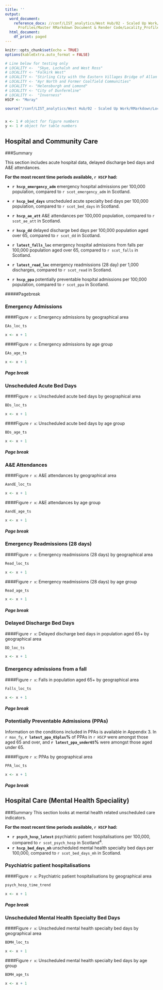 ```yaml
---
title: ''
output:
  word_document:
    reference_docx: //conf/LIST_analytics/West Hub/02 - Scaled Up Work/RMarkdown/Locality
      Profiles/Master RMarkdown Document & Render Code/Locality_Profiles_Report_Template.docx
  html_document:
    df_print: paged
---
```



```r
knitr::opts_chunk$set(echo = TRUE)
options(kableExtra.auto_format = FALSE)

# Line below for testing only
# LOCALITY <-  "Skye, Lochalsh and West Ross"
# LOCALITY <- "Falkirk West"
# LOCALITY <- "Stirling City with the Eastern Villages Bridge of Allan and Dunblane"
# LOCALITY <- "Ayr North and Former Coalfield Communities"
# LOCALITY <- "Helensburgh and Lomond"
# LOCALITY <- "City of Dunfermline"
# LOCALITY <-  "Inverness"
HSCP <- "Moray"

source("/conf/LIST_analytics/West Hub/02 - Scaled Up Work/RMarkdown/Locality Profiles/Unscheduled Care/Scripts/HSCP level/2. Unscheduled Care outputs.R")


x <- 1 # object for figure numbers
y <- 1 # object for table numbers
```


## Hospital and Community Care

###Summary

This section includes acute hospital data, delayed discharge bed days and A&E attendances.

**For the most recent time periods available, `r HSCP` had:**

 - **`r hscp_emergency_adm`** emergency hospital admissions per 100,000 population, compared to `r scot_emergency_adm` in Scotland. 
 
 - **`r hscp_bed_days`** unscheduled acute specialty bed days per 100,000 population, compared to `r scot_bed_days` in Scotland.  
 
 - **`r hscp_ae_att`** A&E attendances per 100,000 population, compared to `r scot_ae_att` in Scotland. 
 
 - **`r hscp_dd`** delayed discharge bed days per 100,000 population aged over 65, compared to `r scot_dd` in Scotland. 
 
 - **`r latest_falls_loc`** emergency hospital admissions from falls per 100,000 population aged over 65, compared to `r scot_falls` in Scotland. 
 
 - **`r latest_read_loc`** emergency readmissions (28 day) per 1,000 discharges, compared to `r scot_read` in Scotland. 
 
 - **`r hscp_ppa`** potentially preventable hospital admissions per 100,000 population, compared to `r scot_ppa` in Scotland. 


#####Pagebreak

### Emergency Admissions

####Figure `r x`: Emergency admissions by geographical area
\newline

```r
EAs_loc_ts

x <- x + 1
```

####Figure `r x`: Emergency admissions by age group
\newline

```r
EAs_age_ts

x <- x + 1
```

##### Page break

### Unscheduled Acute Bed Days

####Figure `r x`: Unscheduled acute bed days by geographical area
\newline

```r
BDs_loc_ts

x <- x + 1
```

####Figure `r x`: Unscheduled acute bed days by age group
\newline

```r
BDs_age_ts

x <- x + 1
```


##### Page break

### A&E Attendances

####Figure `r x`: A&E attendances by geographical area
\newline

```r
AandE_loc_ts

x <- x + 1
```

####Figure `r x`: A&E attendances by age group
\newline

```r
AandE_age_ts

x <- x + 1
```


##### Page break

### Emergency Readmissions (28 days)

####Figure `r x`: Emergency readmissions (28 days) by geographical area
\newline

```r
Read_loc_ts

x <- x + 1
```

####Figure `r x`: Emergency readmissions (28 days) by age group
\newline

```r
Read_age_ts

x <- x + 1
```


##### Page break

### Delayed Discharge Bed Days

####Figure `r x`: Delayed discharge bed days in population aged 65+ by geographical area
\newline

```r
DD_loc_ts

x <- x + 1
```

### Emergency admissions from a fall

####Figure `r x`: Falls in population aged 65+ by geographical area
\newline

```r
Falls_loc_ts

x <- x + 1
```


##### Page break

### Potentially Preventable Admissions (PPAs)

Information on the conditions included in PPAs is available in Appendix 3. In `r max_fy`, **`r latest_ppa_65plus`%** of PPAs in `r HSCP` were amongst those aged 65 and over, and **`r latest_ppa_under65`%** were amongst those aged under 65. 

####Figure `r x`: PPAs by geographical area
\newline

```r
PPA_loc_ts

x <- x + 1
```
\newline



##### Page break

## Hospital Care (Mental Health Speciality)

###Summary
This section looks at mental health related unscheduled care indicators.

**For the most recent time periods available, `r HSCP` had:**

 - **`r psych_hosp_latest`** psychiatric patient hospitalisations per 100,000, compared to `r scot_psych_hosp` in Scotland^4^.
 - **`r hscp_bed_days_mh`** unscheduled mental health specialty bed days per 100,000, compared to `r scot_bed_days_mh` in Scotland. 

\newline

### Psychiatric patient hospitalisations

####Figure `r x`: Psychiatric patient hospitalisations by geographical area
\newline

```r
psych_hosp_time_trend

x <- x + 1
```


##### Page break

### Unscheduled Mental Health Specialty Bed Days

####Figure `r x`: Unscheduled mental health specialty bed days by geographical area
\newline

```r
BDMH_loc_ts

x <- x + 1
```

####Figure `r x`: Unscheduled mental health specialty bed days by age group
\newline

```r
BDMH_age_ts

x <- x + 1
```
